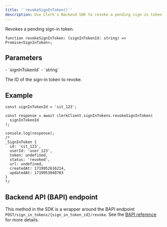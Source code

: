 ```yaml
---
title: '`revokeSignInToken()`'
description: Use Clerk's Backend SDK to revoke a pending sign-in token.
---
```


Revokes a pending sign-in token.

```tsx {{ prettier: false }}
function revokeSignInToken: (signInTokenId: string) => Promise<SignInToken>;
```

## Parameters

<Properties>
  - `signInTokenId`
  - `string`

  The ID of the sign-in token to revoke.
</Properties>

## Example

```tsx {{ prettier: false }}
const signInTokenId = 'sit_123';

const response = await clerkClient.signInTokens.revokeSignInToken(
  signInTokenId
);

console.log(response);
/*
_SignInToken {
  id: 'sit_123',
  userId: 'user_123',
  token: undefined,
  status: 'revoked',
  url: undefined,
  createdAt: 1719952616214,
  updatedAt: 1719953040703
}
*/
```

## Backend API (BAPI) endpoint

This method in the SDK is a wrapper around the BAPI endpoint `POST/sign_in_tokens/{sign_in_token_id}/revoke`. See the [BAPI reference](https://clerk.com/docs/reference/backend-api/tag/Sign-in-Tokens#operation/RevokeSignInToken) for more details.
